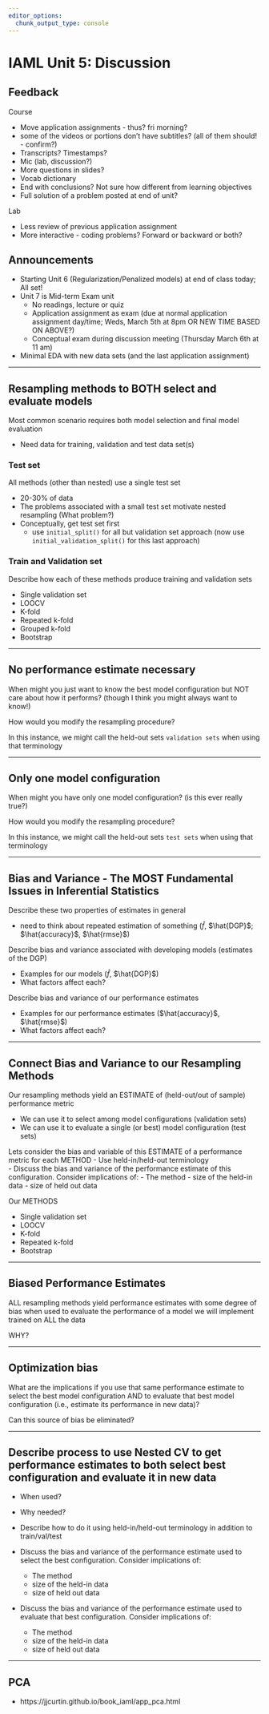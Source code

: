 ```yaml
---
editor_options: 
  chunk_output_type: console
---
```


# IAML Unit 5: Discussion

## Feedback

Course

- Move application assignments - thus?  fri morning?
- some of the videos or portions don't have subtitles? (all of them should! - confirm?)
- Transcripts? Timestamps?
- Mic (lab, discussion?)
- More questions in slides?
- Vocab dictionary 
- End with conclusions? Not sure how different from learning objectives
- Full solution of a problem posted at end of unit?

Lab

- Less review of previous application assignment
- More interactive - coding problems?  Forward or backward or both?

## Announcements

- Starting Unit 6 (Regularization/Penalized models) at end of class today; All set!
- Unit 7 is Mid-term Exam unit
  - No readings, lecture or quiz
  - Application assignment as exam (due at normal application assignment day/time; Weds, March 5th at 8pm OR NEW TIME BASED ON ABOVE?)
  - Conceptual exam during discussion meeting (Thursday March 6th at 11 am) 
- Minimal EDA with new data sets (and the last application assignment)

-----

## Resampling methods to BOTH select and evaluate models

Most common scenario requires both model selection and final model evaluation

- Need data for training, validation and test data set(s)

### Test set

All methods (other than nested) use a single test set 

- 20-30% of data
- The problems associated with a small test set motivate nested resampling ([What problem?]{.uwred})
- Conceptually, get test set first 
  - use `initial_split()` for all but validation set approach (now use `initial_validation_split()` for this last approach)

### Train and Validation set

Describe how each of these methods produce training and validation sets

  - Single validation set
  - LOOCV
  - K-fold
  - Repeated k-fold
  - Grouped k-fold
  - Bootstrap

-----

## No performance estimate necessary

When might you just want to know the best model configuration but NOT care about how it performs? (though I think you might always want to know!)

How would you modify the resampling procedure?

In this instance, we might call the held-out sets `validation sets` when using that terminology

-----

## Only one model configuration

When might you have only one model configuration? (is this ever really true?)

How would you modify the resampling procedure?

In this instance, we might call the held-out sets `test sets` when using that terminology

-----

## Bias and Variance - The MOST Fundamental Issues in Inferential Statistics

Describe these two properties of estimates in general

- need to think about repeated estimation of something ($\hat{f}$, $\hat{DGP}$; $\hat{accuracy}$, $\hat{rmse}$)


Describe bias and variance associated with developing models (estimates of the DGP)

- Examples for our models ($\hat{f}$, $\hat{DGP}$)
- What factors affect each?

Describe bias and variance of our performance estimates

- Examples for our performance estimates ($\hat{accuracy}$, $\hat{rmse}$)
- What factors affect each?

-----

## Connect Bias and Variance to our Resampling Methods

Our resampling methods yield an ESTIMATE of (held-out/out of sample) performance metric

- We can use it to select among model configurations (validation sets)
- We can use it to evaluate a single (or best) model configuration (test sets)

Lets consider the bias and variable of this ESTIMATE of a performance metric for each METHOD 
- Use held-in/held-out terminology    
- Discuss the bias and variance of the performance estimate of this configuration.  Consider implications of:
  - The method
  - size of the held-in data
  - size of held out data

Our METHODS

- Single validation set
- LOOCV
- K-fold
- Repeated k-fold
- Bootstrap

-----

## Biased Performance Estimates

ALL resampling methods yield performance estimates with some degree of bias when used to evaluate the performance of a model we will implement trained on ALL the data  

WHY?

-----

## Optimization bias

What are the implications if you use that same performance estimate to select the best model configuration AND to evaluate that best model configuration (i.e., estimate its performance in new data)?

Can this source of bias be eliminated?

-----

## Describe process to use Nested CV to get performance estimates to both select best configuration and evaluate it in new data

- When used?
- Why needed?
- Describe how to do it using held-in/held-out terminology in addition to train/val/test


- Discuss the bias and variance of the performance estimate used to select the best configuration.  Consider implications of:
  - The method
  - size of the held-in data
  - size of held out data
- Discuss the bias and variance of the performance estimate used to evaluate that best configuration.  Consider implications of:
  - The method
  - size of the held-in data
  - size of held out data

-------

## PCA

- https://jjcurtin.github.io/book_iaml/app_pca.html